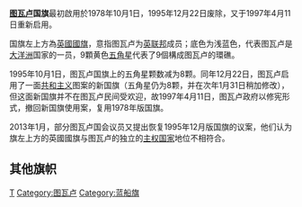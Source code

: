 {{Infobox flag
|Name = {{flag|图瓦卢}}
|Article =
|Nickname = 
|Image = Flag of Tuvalu.svg
|Image_size = 250px
|Imagetext= 图瓦卢国旗
| Use = 111111
| Symbol = 
| Proportion = 1:2
| Adoption = 1997年4月11日
| Design = 国旗左上方為英國國旗，餘為淺藍色底，九顆星代表了九個構成圖瓦卢的[[環礁|環礁]]。
|Image2 = Flag of Tuvalu (state).svg
|Image_size2 = 250px
|Imagetext2 = 
| Use2 = 010000
| Symbol2 =
| Proportion2 = 1:2
| Adoption2 = 
| Design2 =  [[政府旗|政府旗]]，加上國徽
|Image3 = Flag of the Governor-General of Tuvalu.svg
|Image_size3 = 250px
|Imagetext3 = 
| Use3 = 000000
| Symbol3 =
| Proportion3 = 1:2
| Adoption3 = 
| Design3 = [[图瓦卢总督|图瓦卢总督]]旗，有皇冠和獅子，意味總督是來自英國君主之代表
}}

'''[[图瓦卢|图瓦卢]]国旗'''最初啟用於1978年10月1日，1995年12月22日废除，又于1997年4月11日重新启用。

国旗左上方為[[英國國旗|英國國旗]]，意指图瓦卢为[[英联邦|英联邦]]成员；底色为浅蓝色，代表图瓦卢是[[大洋洲|大洋洲]]国家的一员，9顆黄色[[五角星|五角星]]代表了9個構成图瓦卢的環礁。

1995年10月1日，图瓦卢国旗上的五角星颗数减为8颗。同年12月22日，图瓦卢启用了一面[[共和主义|共和主义]]图案的新国旗（五角星仍为8颗，并在次年1月31日稍加修改），但这面新国旗并不在图瓦卢民间受欢迎，故1997年4月11日，图瓦卢政府以修宪形式，撤回新国旗使用案，复用1978年版国旗。

2013年1月，部分图瓦卢国会议员又提出恢复1995年12月版国旗的议案，他们认为旗左上方的英國國旗与图瓦卢的独立的[[主权国家|主权国家]]地位不相符合。

==其他旗帜==
{{Gallery
|File:Flag of United Kingdom.svg|[[吉爾伯特和埃利斯群島|吉爾伯特和埃利斯群島]]旗（1892年7月6日至1976年10月1日）：英國殖民地，圖瓦盧當時稱為[[埃利斯群島|埃利斯群島]]
|File:Flag of the Gilbert and Ellice Islands (1937–1976).svg|[[吉爾伯特和埃利斯群島|吉爾伯特和埃利斯群島]]旗（1937年6月22日至1976年10月1日）：英國殖民地，圖瓦盧當時稱為埃利斯群島
|File:Flag of the Governor of Tuvalu (1976–1978).svg|圖瓦盧領地政府旗（1976年10月1日至1978年10月1日）圖瓦盧成為單獨海外領地，並準備獨立
|File:Flag of Tuvalu (1976–1978).svg|圖瓦盧領地旗（1976年10月1日至1978年10月1日）圖瓦盧成為單獨海外領地，並準備獨立
}}
{{Gallery
|File:Flag of Tuvalu (1978–1995).svg|第一代國旗（1978年10月1日至1995年10月1日，1997年4月11日重新启用）
|File:Flag of Tuvalu (1995).svg|第二代國旗（1995年10月至12月22日）：五角星减为8颗
|File:Flag of Tuvalu 1995-1997.svg|第三代國旗（1995年12月22日至1996年1月31日）
|File:Flag of Tuvalu (1996–1997).svg|第四代國旗（1996年1月31日至1997年4月11日）
}}
{{commonscat|Flags of Tuvalu}}

{{大洋洲題目|旗帜}}

[[Category:国旗|T]]
[[Category:图瓦卢|Category:图瓦卢]]
[[Category:蓝船旗|Category:蓝船旗]]